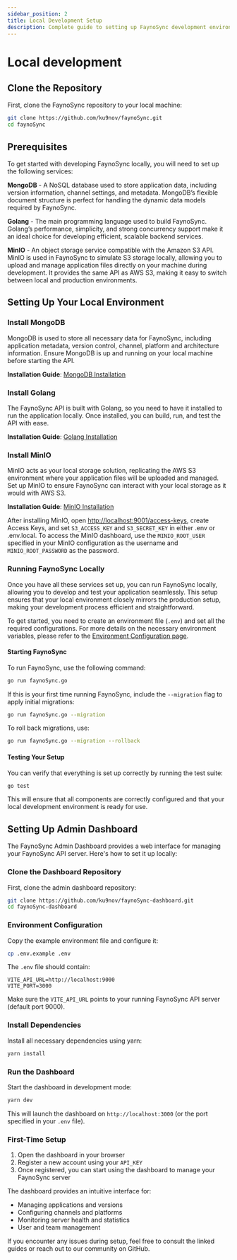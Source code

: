 ```yaml
---
sidebar_position: 2
title: Local Development Setup
description: Complete guide to setting up FaynoSync development environment with MongoDB, Golang, and MinIO
---
```


# Local development

## Clone the Repository

First, clone the FaynoSync repository to your local machine:

```bash
git clone https://github.com/ku9nov/faynoSync.git
cd faynoSync
```

## Prerequisites

To get started with developing FaynoSync locally, you will need to set up the following services:

**MongoDB** - A NoSQL database used to store application data, including version information, channel settings, and metadata. MongoDB’s flexible document structure is perfect for handling the dynamic data models required by FaynoSync.



**Golang** - The main programming language used to build FaynoSync. Golang’s performance, simplicity, and strong concurrency support make it an ideal choice for developing efficient, scalable backend services.



**MinIO** - An object storage service compatible with the Amazon S3 API. MinIO is used in FaynoSync to simulate S3 storage locally, allowing you to upload and manage application files directly on your machine during development. It provides the same API as AWS S3, making it easy to switch between local and production environments.



## Setting Up Your Local Environment

### Install MongoDB
MongoDB is used to store all necessary data for FaynoSync, including application metadata, version control, channel, platform and architecture information. Ensure MongoDB is up and running on your local machine before starting the API.

**Installation Guide**: [MongoDB Installation](https://www.mongodb.com/docs/manual/administration/install-community/)

### Install Golang
The FaynoSync API is built with Golang, so you need to have it installed to run the application locally. Once installed, you can build, run, and test the API with ease.

**Installation Guide**: [Golang Installation](https://go.dev/doc/install)

### Install MinIO
MinIO acts as your local storage solution, replicating the AWS S3 environment where your application files will be uploaded and managed. Set up MinIO to ensure FaynoSync can interact with your local storage as it would with AWS S3.

**Installation Guide**: [MinIO Installation](https://min.io/docs/minio/linux/operations/install-deploy-manage/deploy-minio-single-node-single-drive.html)

After installing MinIO, open [http://localhost:9001/access-keys](http://localhost:9001/access-keys), create Access Keys, and set `S3_ACCESS_KEY` and `S3_SECRET_KEY` in either .env or .env.local. To access the MinIO dashboard, use the `MINIO_ROOT_USER` specified in your MinIO configuration as the username and `MINIO_ROOT_PASSWORD` as the password.


### Running FaynoSync Locally

Once you have all these services set up, you can run FaynoSync locally, allowing you to develop and test your application seamlessly. This setup ensures that your local environment closely mirrors the production setup, making your development process efficient and straightforward.

To get started, you need to create an environment file (`.env`) and set all the required configurations. For more details on the necessary environment variables, please refer to the [Environment Configuration page](./env-overview).

#### Starting FaynoSync
To run FaynoSync, use the following command:
```bash
go run faynoSync.go
```
If this is your first time running FaynoSync, include the `--migration` flag to apply initial migrations:

```bash
go run faynoSync.go --migration
```

To roll back migrations, use:

```bash
go run faynoSync.go --migration --rollback
```

#### Testing Your Setup
You can verify that everything is set up correctly by running the test suite:

```bash
go test
```

This will ensure that all components are correctly configured and that your local development environment is ready for use.



## Setting Up Admin Dashboard

The FaynoSync Admin Dashboard provides a web interface for managing your FaynoSync API server. Here's how to set it up locally:

### Clone the Dashboard Repository

First, clone the admin dashboard repository:

```bash
git clone https://github.com/ku9nov/faynoSync-dashboard.git
cd faynoSync-dashboard
```

### Environment Configuration

Copy the example environment file and configure it:

```bash
cp .env.example .env
```

The `.env` file should contain:

```env
VITE_API_URL=http://localhost:9000
VITE_PORT=3000
```

Make sure the `VITE_API_URL` points to your running FaynoSync API server (default port 9000).

### Install Dependencies

Install all necessary dependencies using yarn:

```bash
yarn install
```

### Run the Dashboard

Start the dashboard in development mode:

```bash
yarn dev
```

This will launch the dashboard on `http://localhost:3000` (or the port specified in your `.env` file).

### First-Time Setup

1. Open the dashboard in your browser
2. Register a new account using your `API_KEY`
3. Once registered, you can start using the dashboard to manage your FaynoSync server

The dashboard provides an intuitive interface for:
- Managing applications and versions
- Configuring channels and platforms
- Monitoring server health and statistics
- User and team management

If you encounter any issues during setup, feel free to consult the linked guides or reach out to our community on GitHub.

